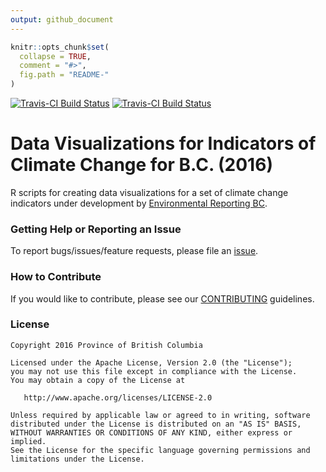 ```yaml
---
output: github_document
---
```


<!-- README.md is generated from README.Rmd. Please edit that file -->

```r
knitr::opts_chunk$set(
  collapse = TRUE,
  comment = "#>",
  fig.path = "README-"
)
```

[![Travis-CI Build Status](http://bcdevexchange.org/badge/2.svg)](https://github.com/BCDevExchange/docs/blob/master/discussion/projectstates.md)
[![Travis-CI Build Status](https://travis-ci.org/bcgov/cccharts.svg?branch=master)](https://travis-ci.org/bcgov/cccharts)

# Data Visualizations for Indicators of Climate Change for B.C. (2016)

R scripts for creating data visualizations for a set of climate change indicators under development by [Environmental Reporting BC](http://www2.gov.bc.ca/gov/content?id=FF80E0B985F245CEA62808414D78C41B).


### Getting Help or Reporting an Issue

To report bugs/issues/feature requests, please file an [issue](https://github.com/bcgov/<repo-name>/issues/).

### How to Contribute

If you would like to contribute, please see our [CONTRIBUTING](CONTRIBUTING.md) guidelines.


### License

    Copyright 2016 Province of British Columbia

    Licensed under the Apache License, Version 2.0 (the "License");
    you may not use this file except in compliance with the License.
    You may obtain a copy of the License at 

       http://www.apache.org/licenses/LICENSE-2.0

    Unless required by applicable law or agreed to in writing, software
    distributed under the License is distributed on an "AS IS" BASIS,
    WITHOUT WARRANTIES OR CONDITIONS OF ANY KIND, either express or implied.
    See the License for the specific language governing permissions and
    limitations under the License.
